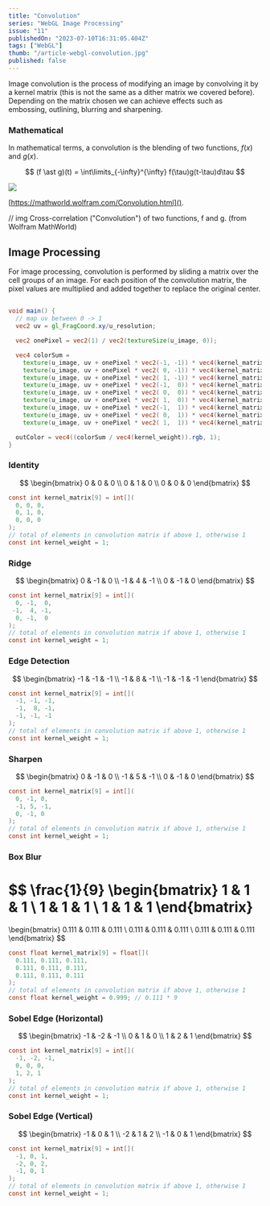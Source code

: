 ```yaml
---
title: "Convolution"
series: "WebGL Image Processing"
issue: "11"
publishedOn: "2023-07-10T16:31:05.404Z"
tags: ["WebGL"]
thumb: "/article-webgl-convolution.jpg"
published: false
---
```


<WebGLImageProcessingIntro />

Image convolution is the process of modifying an image by convolving it by a kernel matrix (this is not the same as a dither matrix we covered before). Depending on the matrix chosen we can achieve effects such as embossing, outlining, blurring and sharpening.

### Mathematical

In mathematical terms, a convolution is the blending of two functions, $f(x)$ and $g(x)$.

$$
(f \ast g)(t) = \int\limits_{-\infty}^{\infty} f(\tau)g(t-\tau)d\tau
$$

<div style={{display: 'flex', alignItems: 'center', justifyContent: 'center'}}>
  <img src="/convolution-wolfram-mathworld.gif" />
</div>

[https://mathworld.wolfram.com/Convolution.html]().

// img Cross-correlation ("Convolution") of two functions, f and g. (from Wolfram MathWorld)

## Image Processing

For image processing, convolution is performed by sliding a matrix over the cell groups of an image. For each position of the convolution matrix, the pixel values are multiplied and added together to replace the original center.

## 

```glsl
void main() {
  // map uv between 0 -> 1
  vec2 uv = gl_FragCoord.xy/u_resolution;

  vec2 onePixel = vec2(1) / vec2(textureSize(u_image, 0));

  vec4 colorSum =
    texture(u_image, uv + onePixel * vec2(-1, -1)) * vec4(kernel_matrix[0]) +
    texture(u_image, uv + onePixel * vec2( 0, -1)) * vec4(kernel_matrix[1]) +
    texture(u_image, uv + onePixel * vec2( 1, -1)) * vec4(kernel_matrix[2]) +
    texture(u_image, uv + onePixel * vec2(-1,  0)) * vec4(kernel_matrix[3]) +
    texture(u_image, uv + onePixel * vec2( 0,  0)) * vec4(kernel_matrix[4]) +
    texture(u_image, uv + onePixel * vec2( 1,  0)) * vec4(kernel_matrix[5]) +
    texture(u_image, uv + onePixel * vec2(-1,  1)) * vec4(kernel_matrix[6]) +
    texture(u_image, uv + onePixel * vec2( 0,  1)) * vec4(kernel_matrix[7]) +
    texture(u_image, uv + onePixel * vec2( 1,  1)) * vec4(kernel_matrix[8]) ;

  outColor = vec4((colorSum / vec4(kernel_weight)).rgb, 1);
}
```

### Identity
$$
\begin{bmatrix}
  0 & 0 & 0 \\
  0 & 1 & 0 \\
  0 & 0 & 0
\end{bmatrix}
$$

<Dither step="convolution-identity" />

```glsl
const int kernel_matrix[9] = int[](
  0, 0, 0,
  0, 1, 0,
  0, 0, 0
);
// total of elements in convolution matrix if above 1, otherwise 1
const int kernel_weight = 1;
```

### Ridge
$$
\begin{bmatrix}
  0 & -1 & 0 \\
  -1 & 4 & -1 \\
  0 & -1 & 0
\end{bmatrix}
$$

<Dither step="convolution-ridge" />

```glsl
const int kernel_matrix[9] = int[](
  0, -1,  0,  
 -1,  4, -1,
  0, -1,  0
);
// total of elements in convolution matrix if above 1, otherwise 1
const int kernel_weight = 1;
```

### Edge Detection
$$
\begin{bmatrix}
  -1 & -1 & -1 \\
  -1 & 8 & -1 \\
  -1 & -1 & -1 
\end{bmatrix}
$$

<Dither step="convolution-edge-detection" />

```glsl 
const int kernel_matrix[9] = int[](
  -1, -1, -1,
  -1,  8, -1,
  -1, -1, -1
);
// total of elements in convolution matrix if above 1, otherwise 1
const int kernel_weight = 1;
```


### Sharpen
$$
\begin{bmatrix}
  0 & -1 & 0 \\
  -1 & 5 & -1 \\
  0 & -1 & 0
\end{bmatrix}
$$

<Dither step="convolution-sharpen" />

```glsl
const int kernel_matrix[9] = int[](
  0, -1, 0,
  -1, 5, -1,
  0, -1, 0
);
// total of elements in convolution matrix if above 1, otherwise 1
const int kernel_weight = 1;
```


### Box Blur
$$
\frac{1}{9}
\begin{bmatrix}
  1 & 1 & 1 \\
  1 & 1 & 1 \\
  1 & 1 & 1
\end{bmatrix}
=
\begin{bmatrix}
  0.111 & 0.111 & 0.111 \\
  0.111 & 0.111 & 0.111 \\
  0.111 & 0.111 & 0.111
\end{bmatrix}
$$

<Dither step="convolution-box-blur" />

```glsl
const float kernel_matrix[9] = float[](
  0.111, 0.111, 0.111,
  0.111, 0.111, 0.111,
  0.111, 0.111, 0.111
);
// total of elements in convolution matrix if above 1, otherwise 1
const float kernel_weight = 0.999; // 0.111 * 9
```

### Sobel Edge (Horizontal)
$$
\begin{bmatrix}
  -1 & -2 & -1 \\
  0 & 1 & 0 \\
  1 & 2 & 1
\end{bmatrix}
$$

<Dither step="convolution-sobel-hori" />

```glsl
const int kernel_matrix[9] = int[](
  -1, -2, -1,
  0, 0, 0,
  1, 2, 1
);
// total of elements in convolution matrix if above 1, otherwise 1
const int kernel_weight = 1;
```

### Sobel Edge (Vertical)
$$
\begin{bmatrix}
  -1 & 0 & 1 \\
  -2 & 1 & 2 \\
  -1 & 0 & 1
\end{bmatrix}
$$

<Dither step="convolution-sobel-vert" />

```glsl
const int kernel_matrix[9] = int[](
  -1, 0, 1,
  -2, 0, 2,
  -1, 0, 1
);
// total of elements in convolution matrix if above 1, otherwise 1
const int kernel_weight = 1;
```
